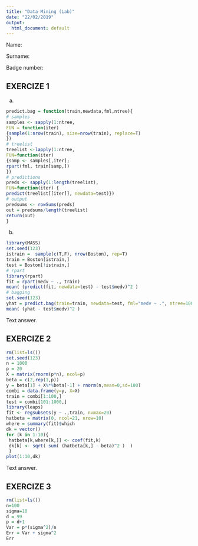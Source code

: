 ```yaml
---
title: "Data Mining (Lab)"
date: "22/02/2019"
output:
  html_document: default
---
```


Name: 

Surname:

Badge number:


## EXERCIZE 1

a. 

```r
predict.bag = function(train,newdata,fml,ntree){
# samples
samples <- sapply(1:ntree,
FUN = function(iter)
{sample(1:nrow(train), size=nrow(train), replace=T)
})
# treelist
treelist <-lapply(1:ntree,
FUN=function(iter)
{samp <- samples[,iter];
rpart(fml, train[samp,])
})
# predictions
preds <- sapply(1:length(treelist),
FUN=function(iter) {
predict(treelist[[iter]], newdata=test)})
# output
predsums <- rowSums(preds)
out = predsums/length(treelist)
return(out)
}
```

b.

```r
library(MASS)
set.seed(123)
istrain =  sample(c(T,F), nrow(Boston), rep=T)
train = Boston[istrain,]
test = Boston[!istrain,]
# rpart
library(rpart)
fit = rpart(medv ~ ., train)
mean( (predict(fit, newdata=test) - test$medv)^2 )
# bagging
set.seed(123)
yhat = predict.bag(train=train, newdata=test, fml="medv ~ .", ntree=100)
mean( (yhat - test$medv)^2 )
```

Text answer.


## EXERCIZE 2

```r
rm(list=ls())
set.seed(123)
n = 1000
p = 20
X = matrix(rnorm(p*n), ncol=p)
beta = c(2,rep(1,p))
y = beta[1] + X%*%beta[-1] + rnorm(n,mean=0,sd=100)
combi = data.frame(y=y, X=X)
train = combi[1:100,]
test = combi[101:1000,]
library(leaps)
fit <- regsubsets(y ~ .,train, nvmax=20)
hatbeta = matrix(0, ncol=21, nrow=10)
where = summary(fit)$which
dk = vector()
for (k in 1:10){
 hatbeta[k,where[k,]] <- coef(fit,k)
 dk[k] <- sqrt( sum( (hatbeta[k,] - beta)^2 )  )
 }
plot(1:10,dk)
```

Text answer.

## EXERCIZE 3

```r
rm(list=ls())
n=100
sigma=10
d = 99
p = d+1
Var = p*(sigma^2)/n
Err = Var + sigma^2
Err
```

